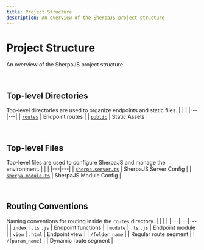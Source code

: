```yaml
---
title: Project Structure
description: An overview of the SherpaJS project structure 
---
```


# Project Structure
An overview of the SherpaJS project structure.


<br/>


## Top-level Directories
Top-level directories are used to organize endpoints and static files.
|   |   |
|---|---|
| [`routes`](/build/routes) | Endpoint routes |
| [`public`](/build/static-assets) | Static Assets |


<br/>


## Top-level Files
Top-level files are used to configure SherpaJS and manage the environment.
|   |   |
|---|---|
| [`sherpa.server.ts`](/build/server-config) | SherpaJS Server Config |
| [`sherpa.module.ts`](/build/module-config) | SherpaJS Module Config |



<br/>


## Routing Conventions
Naming conventions for routing inside the `routes` directory.
|   |   |   |
|---|---|---|
| `index`         | `.ts` `.js` | Endpoint functions |
| `module`        | `.ts` `.js` | Endpoint module |
| `view`          | `.html`     | Endpoint view |
| `/folder_name`  |             | Regular route segment |
| `/[param_name]` |             | Dynamic route segment |

